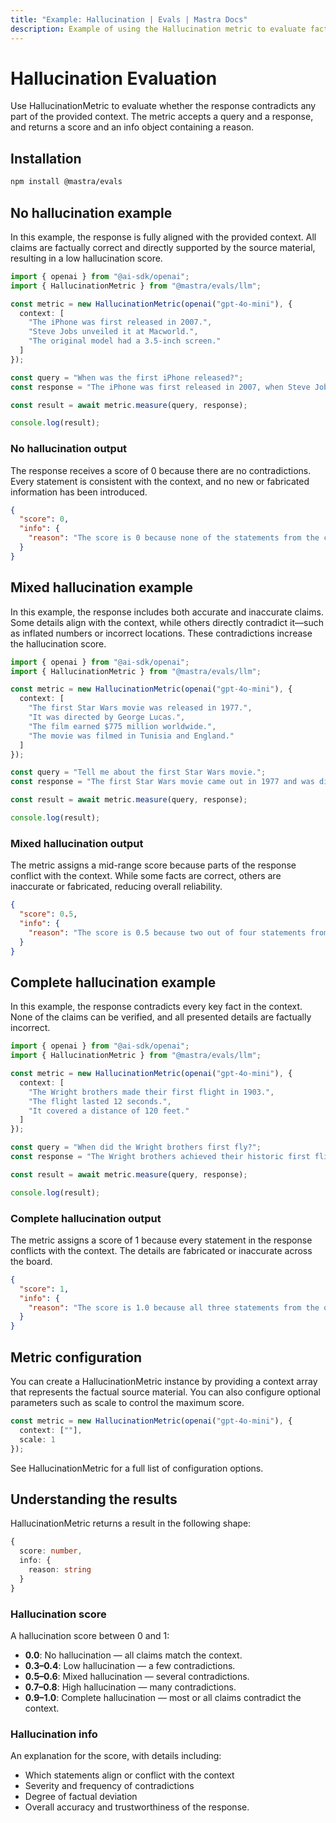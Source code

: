 ```yaml
---
title: "Example: Hallucination | Evals | Mastra Docs"
description: Example of using the Hallucination metric to evaluate factual contradictions in responses.
---
```



# Hallucination Evaluation

Use HallucinationMetric to evaluate whether the response contradicts any part of the provided context. The metric accepts a query and a response, and returns a score and an info object containing a reason.

## Installation

```bash
npm install @mastra/evals
```

## No hallucination example

In this example, the response is fully aligned with the provided context. All claims are factually correct and directly supported by the source material, resulting in a low hallucination score.

```typescript
import { openai } from "@ai-sdk/openai";
import { HallucinationMetric } from "@mastra/evals/llm";

const metric = new HallucinationMetric(openai("gpt-4o-mini"), {
  context: [
    "The iPhone was first released in 2007.",
    "Steve Jobs unveiled it at Macworld.",
    "The original model had a 3.5-inch screen."
  ]
});

const query = "When was the first iPhone released?";
const response = "The iPhone was first released in 2007, when Steve Jobs unveiled it at Macworld. The original iPhone featured a 3.5-inch screen.";

const result = await metric.measure(query, response);

console.log(result);
```

### No hallucination output

The response receives a score of 0 because there are no contradictions. Every statement is consistent with the context, and no new or fabricated information has been introduced.

```json
{
  "score": 0,
  "info": {
    "reason": "The score is 0 because none of the statements from the context were contradicted by the output."
  }
}
```

## Mixed hallucination example

In this example, the response includes both accurate and inaccurate claims. Some details align with the context, while others directly contradict it—such as inflated numbers or incorrect locations. These contradictions increase the hallucination score.

```typescript
import { openai } from "@ai-sdk/openai";
import { HallucinationMetric } from "@mastra/evals/llm";

const metric = new HallucinationMetric(openai("gpt-4o-mini"), {
  context: [
    "The first Star Wars movie was released in 1977.",
    "It was directed by George Lucas.",
    "The film earned $775 million worldwide.",
    "The movie was filmed in Tunisia and England."
  ]
});

const query = "Tell me about the first Star Wars movie.";
const response = "The first Star Wars movie came out in 1977 and was directed by George Lucas. It made over $1 billion at the box office and was filmed entirely in California.";

const result = await metric.measure(query, response);

console.log(result);
```

### Mixed hallucination output

The metric assigns a mid-range score because parts of the response conflict with the context. While some facts are correct, others are inaccurate or fabricated, reducing overall reliability.

```json
{
  "score": 0.5,
  "info": {
    "reason": "The score is 0.5 because two out of four statements from the output were contradicted by claims in the context, indicating a balance of accurate and inaccurate information."
  }
}
```

## Complete hallucination example

In this example, the response contradicts every key fact in the context. None of the claims can be verified, and all presented details are factually incorrect.

```typescript
import { openai } from "@ai-sdk/openai";
import { HallucinationMetric } from "@mastra/evals/llm";

const metric = new HallucinationMetric(openai("gpt-4o-mini"), {
  context: [
    "The Wright brothers made their first flight in 1903.",
    "The flight lasted 12 seconds.",
    "It covered a distance of 120 feet."
  ]
});

const query = "When did the Wright brothers first fly?";
const response = "The Wright brothers achieved their historic first flight in 1908. The flight lasted about 2 minutes and covered nearly a mile.";

const result = await metric.measure(query, response);

console.log(result);
```

### Complete hallucination output

The metric assigns a score of 1 because every statement in the response conflicts with the context. The details are fabricated or inaccurate across the board.

```json
{
  "score": 1,
  "info": {
    "reason": "The score is 1.0 because all three statements from the output directly contradict the context: the first flight was in 1903, not 1908; it lasted 12 seconds, not about 2 minutes; and it covered 120 feet, not nearly a mile."
  }
}
```

## Metric configuration

You can create a HallucinationMetric instance by providing a context array that represents the factual source material. You can also configure optional parameters such as scale to control the maximum score.

```typescript
const metric = new HallucinationMetric(openai("gpt-4o-mini"), {
  context: [""],
  scale: 1
});
```

See HallucinationMetric for a full list of configuration options.

## Understanding the results

HallucinationMetric returns a result in the following shape:

```typescript
{
  score: number,
  info: {
    reason: string
  }
}
```

### Hallucination score

A hallucination score between 0 and 1:

- **0.0**: No hallucination — all claims match the context.
- **0.3–0.4**: Low hallucination — a few contradictions.
- **0.5–0.6**: Mixed hallucination — several contradictions.
- **0.7–0.8**: High hallucination — many contradictions.
- **0.9–1.0**: Complete hallucination — most or all claims contradict the context.

### Hallucination info

An explanation for the score, with details including:

- Which statements align or conflict with the context
- Severity and frequency of contradictions
- Degree of factual deviation
- Overall accuracy and trustworthiness of the response.
